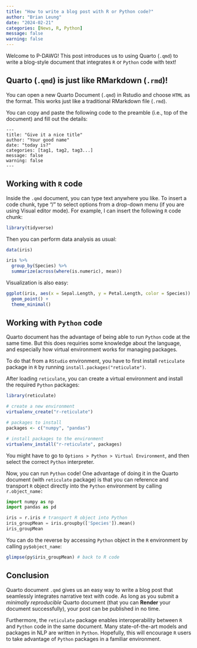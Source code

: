 ```yaml
---
title: "How to write a blog post with R or Python code?"
author: "Brian Leung"
date: "2024-02-21"
categories: [News, R, Python]
message: false
warning: false
---
```


Welcome to P-DAWG! This post introduces us to using Quarto (`.qmd`) to write a blog-style document that integrates `R` or `Python` code with text!

## Quarto (`.qmd`) is just like RMarkdown (`.rmd`)!

You can open a new Quarto Document (`.qmd`) in Rstudio and choose `HTML` as the format. This works just like a traditional RMarkdown file (`.rmd`).

You can copy and paste the following code to the preamble (i.e., top of the document) and fill out the details:

```         
---
title: "Give it a nice title"
author: "Your good name"
date: "today is?"
categories: [tag1, tag2, tag3...] 
message: false 
warning: false
---
```

## Working with `R` code

Inside the `.qmd` document, you can type text anywhere you like. To insert a code chunk, type "/" to select options from a drop-down menu (if you are using Visual editor mode). For example, I can insert the following `R` code chunk:

```r
library(tidyverse)
```

Then you can perform data analysis as usual:

```r
data(iris)

iris %>%
  group_by(Species) %>%
  summarize(across(where(is.numeric), mean))
```

Visualization is also easy:

```r
ggplot(iris, aes(x = Sepal.Length, y = Petal.Length, color = Species)) +
  geom_point() +
  theme_minimal()
```

## Working with `Python` code

Quarto document has the advantage of being able to run `Python` code at the same time. But this does requiries some knowledge about the language, and especially how virtual environment works for managing packages.

To do that from a `RStudio` environment, you have to first install `reticulate` package in `R` by running `install.packages("reticulate")`.

After loading `reticulate`, you can create a virtual environment and install the required `Python` packages:

```r
library(reticulate)

# create a new environment 
virtualenv_create("r-reticulate")

# packages to install 
packages <- c("numpy", "pandas")

# install packages to the environment
virtualenv_install("r-reticulate", packages)
```

You might have to go to `Options > Python > Virtual Environment`, and then select the correct `Python` interpreter.

Now, you can run `Python` code! One advantage of doing it in the Quarto document (with `reticulate` package) is that you can reference and transport `R` object directly into the `Python` environment by calling `r.object_name:`

```python
import numpy as np 
import pandas as pd

iris = r.iris # transport R object into Python
iris_groupMean = iris.groupby(['Species']).mean()
iris_groupMean

```

You can do the reverse by accessing `Python` object in the `R` environment by calling `py$object_name`:

```r
glimpse(py$iris_groupMean) # back to R code
```

## Conclusion

Quarto document `.qmd` gives us an easy way to write a blog post that seamlessly integrates narrative text with code. As long as you submit a *minimally reproducible* Quarto document (that you can **Render** your document successfully), your post can be published in no time.

Furthermore, the `reticulate` package enables interoperability between `R` and `Python` code in the same document. Many state-of-the-art models and packages in NLP are written in `Python`. Hopefully, this will encourage `R` users to take advantage of `Python` packages in a familiar environment.
